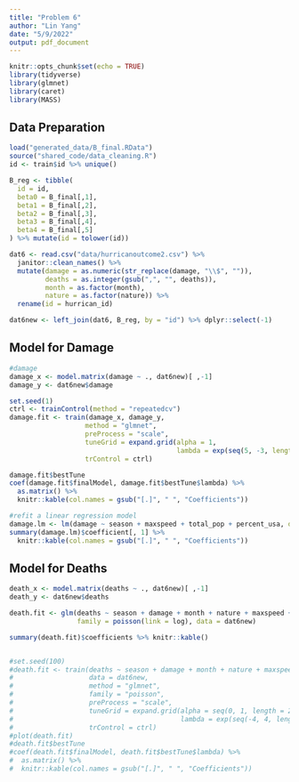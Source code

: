 ```yaml
---
title: "Problem 6"
author: "Lin Yang"
date: "5/9/2022"
output: pdf_document
---
```


```r
knitr::opts_chunk$set(echo = TRUE)
library(tidyverse)
library(glmnet)
library(caret)
library(MASS)
```

## Data Preparation

```r
load("generated_data/B_final.RData")
source("shared_code/data_cleaning.R")
id <- train$id %>% unique()

B_reg <- tibble(
  id = id,
  beta0 = B_final[,1], 
  beta1 = B_final[,2],
  beta2 = B_final[,3],
  beta3 = B_final[,4],
  beta4 = B_final[,5]
) %>% mutate(id = tolower(id))

dat6 <- read.csv("data/hurricanoutcome2.csv") %>% 
  janitor::clean_names() %>% 
  mutate(damage = as.numeric(str_replace(damage, "\\$", "")),
         deaths = as.integer(gsub(",", "", deaths)),
         month = as.factor(month),
         nature = as.factor(nature)) %>% 
  rename(id = hurrican_id)

dat6new <- left_join(dat6, B_reg, by = "id") %>% dplyr::select(-1)
```

## Model for Damage

```r
#damage
damage_x <- model.matrix(damage ~ ., dat6new)[ ,-1]
damage_y <- dat6new$damage

set.seed(1)
ctrl <- trainControl(method = "repeatedcv")
damage.fit <- train(damage_x, damage_y,
                   method = "glmnet",
                   preProcess = "scale",
                   tuneGrid = expand.grid(alpha = 1, 
                                          lambda = exp(seq(5, -3, length = 100))),
                   trControl = ctrl)

damage.fit$bestTune
coef(damage.fit$finalModel, damage.fit$bestTune$lambda) %>% 
  as.matrix() %>% 
  knitr::kable(col.names = gsub("[.]", " ", "Coefficients"))

#refit a linear regression model
damage.lm <- lm(damage ~ season + maxspeed + total_pop + percent_usa, data = dat6new)
summary(damage.lm)$coefficient[, 1] %>%
  knitr::kable(col.names = gsub("[.]", " ", "Coefficients"))
```

## Model for Deaths

```r
death_x <- model.matrix(deaths ~ ., dat6new)[ ,-1]
death_y <- dat6new$deaths

death.fit <- glm(deaths ~ season + damage + month + nature + maxspeed + meanspeed + maxpressure + meanpressure + total_pop + percent_poor + percent_usa + beta0 + beta1 + beta2 + beta3 + beta4 + offset(log(hours)), 
                 family = poisson(link = log), data = dat6new)

summary(death.fit)$coefficients %>% knitr::kable()


#set.seed(100)
#death.fit <- train(deaths ~ season + damage + month + nature + maxspeed + maxpressure + #meanpressure + total_pop + percent_poor + percent_usa + beta0 + beta1 + beta2 + beta3 + #beta4 + offset(log(hours)),
#                   data = dat6new,
#                   method = "glmnet",
#                   family = "poisson",
#                   preProcess = "scale",
#                   tuneGrid = expand.grid(alpha = seq(0, 1, length = 21), 
#                                          lambda = exp(seq(-4, 4, length = 200))),
#                   trControl = ctrl)
#plot(death.fit)
#death.fit$bestTune
#coef(death.fit$finalModel, death.fit$bestTune$lambda) %>% 
#  as.matrix() %>% 
#  knitr::kable(col.names = gsub("[.]", " ", "Coefficients"))
```





